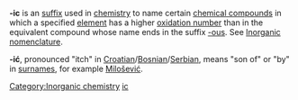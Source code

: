 {{Table_Suffixes}}

'''-ic''' is an [[suffix]] used in [[chemistry]] to name certain [[compound|chemical compound]]s in which a specified [[element]] has a higher [[oxidation number]] than in the equivalent compound whose name ends in the suffix [[-ous]]. See [[Inorganic nomenclature]].

'''-ić''', pronounced "itch" in [[Croatian language|Croatian]]/[[Bosnian language|Bosnian]]/[[Serbian language|Serbian]], means "son of" or "by" in [[surname]]s, for example [[Slobodan Milošević|Milošević]].

{{expand}}

[[Category:Inorganic chemistry]]
[[Category:Suffixes|ic]]